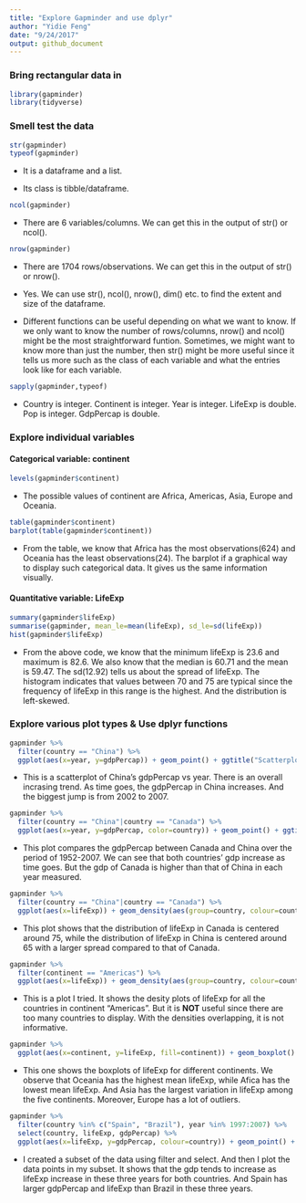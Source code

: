 ```yaml
---
title: "Explore Gapminder and use dplyr"
author: "Yidie Feng"
date: "9/24/2017"
output: github_document
---
```


### Bring rectangular data in
```r
library(gapminder)
library(tidyverse)
```

### Smell test the data
```r
str(gapminder)
typeof(gapminder)
```
- It is a dataframe and a list.

- Its class is tibble/dataframe.

```r
ncol(gapminder)
```
- There are 6 variables/columns. We can get this in the output of str() or ncol().

```r
nrow(gapminder)
```
- There are 1704 rows/observations. We can get this in the output of str() or nrow(). 

- Yes. We can use str(), ncol(), nrow(), dim() etc. to find the extent and size of the dataframe. 

- Different functions can be useful depending on what we want to know. If we only want to know the number of rows/columns, nrow() and ncol() might be the most straightforward funtion. Sometimes, we might want to know more than just the number, then str() might be more useful since it tells us more such as the class of each variable and what the entries look like for each variable.   

```r
sapply(gapminder,typeof)
```
- Country is integer. Continent is integer. Year is integer. LifeExp is double. Pop is integer. GdpPercap is double.

### Explore individual variables
#### Categorical variable: continent
```r
levels(gapminder$continent)
```
- The possible values of continent are Africa, Americas, Asia, Europe and Oceania. 

```r
table(gapminder$continent)
barplot(table(gapminder$continent))
```
- From the table, we know that Africa has the most observations(624) and Oceania has the least observations(24). The barplot if a graphical way to display such categorical data. It gives us the same information visually.

#### Quantitative variable: LifeExp
```r
summary(gapminder$lifeExp)
summarise(gapminder, mean_le=mean(lifeExp), sd_le=sd(lifeExp))
hist(gapminder$lifeExp)
```
- From the above code, we know that the minimum lifeExp is 23.6 and maximum is 82.6. We also know that the median is 60.71 and the mean is 59.47. The sd(12.92) tells us about the spread of lifeExp. The histogram indicates that values between 70 and 75 are typical since the frequency of lifeExp in this range is the highest. And the distribution is left-skewed.

### Explore various plot types & Use dplyr functions
```r
gapminder %>%
  filter(country == "China") %>%
  ggplot(aes(x=year, y=gdpPercap)) + geom_point() + ggtitle("Scatterplot of GDP in China from 1952 to 2007") + xlab("Year") + ylab("GDP per capita")
```
- This is a scatterplot of China's gdpPercap vs year. There is an overall incrasing trend. As time goes, the gdpPercap in China increases. And the biggest jump is from 2002 to 2007.

```r
gapminder %>%
  filter(country == "China"|country == "Canada") %>%
  ggplot(aes(x=year, y=gdpPercap, color=country)) + geom_point() + ggtitle("Scatterplot of GDP in China vs Canada from 1952 to 2007") + xlab("Year") + ylab("GDP per capita")
```
- This plot compares the gdpPercap between Canada and China over the period of 1952-2007. We can see that both countries' gdp increase as time goes. But the gdp of Canada is higher than that of China in each year measured.

```r
gapminder %>%
  filter(country == "China"|country == "Canada") %>%
  ggplot(aes(x=lifeExp)) + geom_density(aes(group=country, colour=country, fill=country), alpha=0.3) + ggtitle("Density Plots of LifeExp in China vs Canada")
```
- This plot shows that the distribution of lifeExp in Canada is centered around 75, while the distribution of lifeExp in China is centered around 65 with a larger spread compared to that of Canada.

```r
gapminder %>%
  filter(continent == "Americas") %>%
  ggplot(aes(x=lifeExp)) + geom_density(aes(group=country, colour=country, fill=country), alpha=0.3)
```
- This is a plot I tried. It shows the desity plots of lifeExp for all the countries in continent "Americas". But it is **NOT** useful since there are too many countries to display. With the densities overlapping, it is not informative.

```r
gapminder %>%
  ggplot(aes(x=continent, y=lifeExp, fill=continent)) + geom_boxplot() + ggtitle("Boxplots of LifeExp of Different Continents")
```
- This one shows the boxplots of lifeExp for different continents. We observe that Oceania has the highest mean lifeExp, while Afica has the lowest mean lifeExp. And Asia has the largest variation in lifeExp among the five continents. Moreover, Europe has a lot of outliers.

```r
gapminder %>%
  filter(country %in% c("Spain", "Brazil"), year %in% 1997:2007) %>%
  select(country, lifeExp, gdpPercap) %>%
  ggplot(aes(x=lifeExp, y=gdpPercap, colour=country)) + geom_point() + ggtitle("GDP vs lifeExp in Spain and Brazil from 1997 to 2007")
```
- I created a subset of the data using filter and select. And then I plot the data points in my subset. It shows that the gdp tends to increase as lifeExp increase in these three years for both countries. And Spain has larger gdpPercap and lifeExp than Brazil in these three years.



